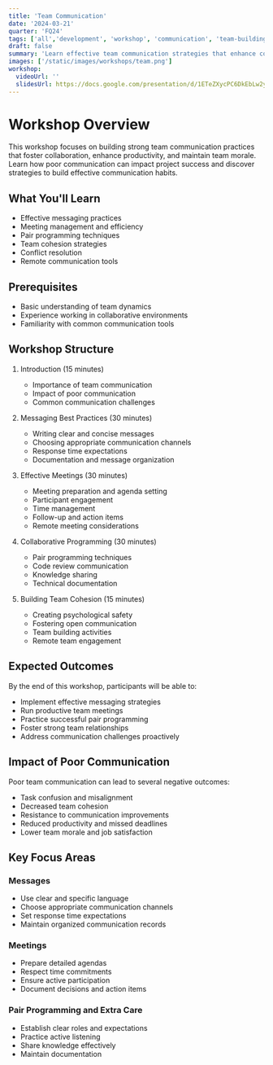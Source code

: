 ```yaml
---
title: 'Team Communication'
date: '2024-03-21'
quarter: 'FQ24'
tags: ['all','development', 'workshop', 'communication', 'team-building']
draft: false
summary: 'Learn effective team communication strategies that enhance collaboration, productivity, and team cohesion. This workshop covers messaging best practices, meeting management, and collaborative programming techniques.'
images: ['/static/images/workshops/team.png']
workshop:
  videoUrl: ''
  slidesUrl: https://docs.google.com/presentation/d/1ETeZXycPC6DkEbLw2y7K_HnMmghCoItzb9BQZcwIe24/edit?usp=sharing
---
```


# Workshop Overview
This workshop focuses on building strong team communication practices that foster collaboration, enhance productivity, and maintain team morale. Learn how poor communication can impact project success and discover strategies to build effective communication habits.

## What You'll Learn
- Effective messaging practices
- Meeting management and efficiency
- Pair programming techniques
- Team cohesion strategies
- Conflict resolution
- Remote communication tools

## Prerequisites
- Basic understanding of team dynamics
- Experience working in collaborative environments
- Familiarity with common communication tools

## Workshop Structure
1. Introduction (15 minutes)
   - Importance of team communication
   - Impact of poor communication
   - Common communication challenges

2. Messaging Best Practices (30 minutes)
   - Writing clear and concise messages
   - Choosing appropriate communication channels
   - Response time expectations
   - Documentation and message organization

3. Effective Meetings (30 minutes)
   - Meeting preparation and agenda setting
   - Participant engagement
   - Time management
   - Follow-up and action items
   - Remote meeting considerations

4. Collaborative Programming (30 minutes)
   - Pair programming techniques
   - Code review communication
   - Knowledge sharing
   - Technical documentation

5. Building Team Cohesion (15 minutes)
   - Creating psychological safety
   - Fostering open communication
   - Team building activities
   - Remote team engagement

## Expected Outcomes
By the end of this workshop, participants will be able to:
- Implement effective messaging strategies
- Run productive team meetings
- Practice successful pair programming
- Foster strong team relationships
- Address communication challenges proactively

## Impact of Poor Communication

Poor team communication can lead to several negative outcomes:
- Task confusion and misalignment
- Decreased team cohesion
- Resistance to communication improvements
- Reduced productivity and missed deadlines
- Lower team morale and job satisfaction

## Key Focus Areas

### Messages
- Use clear and specific language
- Choose appropriate communication channels
- Set response time expectations
- Maintain organized communication records

### Meetings
- Prepare detailed agendas
- Respect time commitments
- Ensure active participation
- Document decisions and action items

### Pair Programming and Extra Care
- Establish clear roles and expectations
- Practice active listening
- Share knowledge effectively
- Maintain documentation 